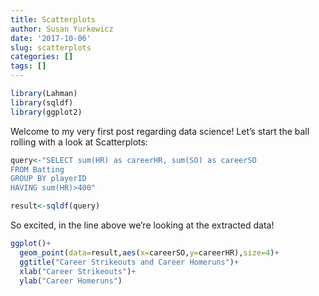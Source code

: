 ```yaml
---
title: Scatterplots
author: Susan Yurkewicz
date: '2017-10-06'
slug: scatterplots
categories: []
tags: []
---
```


```r
library(Lahman)
library(sqldf)
library(ggplot2)

```

Welcome to my very first post regarding data science!  Let's start the ball rolling with a look at Scatterplots:
```r
query<-"SELECT sum(HR) as careerHR, sum(SO) as careerSO 
FROM Batting 
GROUP BY playerID
HAVING sum(HR)>400"

result<-sqldf(query)
```

So excited, in the line above we're looking at the extracted data!

```r
ggplot()+
  geom_point(data=result,aes(x=careerSO,y=careerHR),size=4)+
  ggtitle("Career Strikeouts and Career Homeruns")+
  xlab("Career Strikeouts")+
  ylab("Career Homeruns")

```

